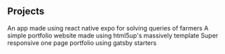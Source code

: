 ## Projects

<ProjectCard title="FarmiAssist" link="https://www.github.com/percy-riptide/FarmiAssist" bg="linear-gradient(to right, #D4145A 0%, #FBB03B 100%)">
An app made using react native expo for solving queries of farmers
</ProjectCard>

<ProjectCard title="html5up try-out" link="https://percy-riptide.github.io" bg="linear-gradient(to right, #c33764 0%, #1d2671 100%)">
A simple portfolio website made using html5up's massively template
</ProjectCard>

<ProjectCard title="GatsbyJS Starter" link="https://www.behance.net/gallery/58937147/Freiheit" bg="linear-gradient(to right, #43cea2 0%, #185a9d 100%)">
Super responsive one page portfolio using gatsby starters
</ProjectCard>